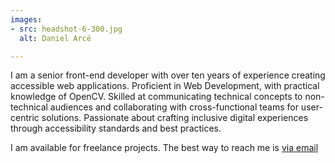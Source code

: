 ```yaml
---
images: 
- src: headshot-6-300.jpg
  alt: Daniel Arcé

---
```

I am a senior front-end developer with over ten years of experience creating accessible web applications. 
Proficient in Web Development, with practical knowledge of OpenCV. Skilled at communicating technical concepts to non-technical audiences and collaborating with cross-functional teams for user-centric solutions. 
Passionate about crafting inclusive digital experiences through accessibility standards and best practices.

I am available for freelance projects. The best way to reach me is <a href="mailto:daniel.arce@gmail.com">via email</a>
